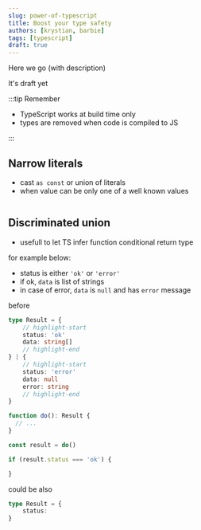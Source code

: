 ```yaml
---
slug: power-of-typescript
title: Boost your type safety
authors: [krystian, barbie]
tags: [typescript]
draft: true
---
```


Here we go (with description)

It's draft yet

<!--truncate-->

:::tip Remember

- TypeScript works at build time only
- types are removed when code is compiled to JS

:::

## Narrow literals

- cast `as const` or union of literals
- when value can be only one of a well known values

```ts showLineNumbers
```

## Discriminated union

- usefull to let TS infer function conditional return type

for example below:
- status is either `'ok'` or `'error'`
- if ok, `data` is list of strings
- in case of error, `data` is `null` and has `error` message

before

```ts showLineNumbers
type Result = {
    // highlight-start
    status: 'ok'
    data: string[]
    // highlight-end
} | {
    // highlight-start
    status: 'error'
    data: null
    error: string
    // highlight-end
}

function do(): Result {
  // ...
}

const result = do()

if (result.status === 'ok') {

}
```

could be also

```ts showLineNumbers
type Result = {
    status: 
}
```

